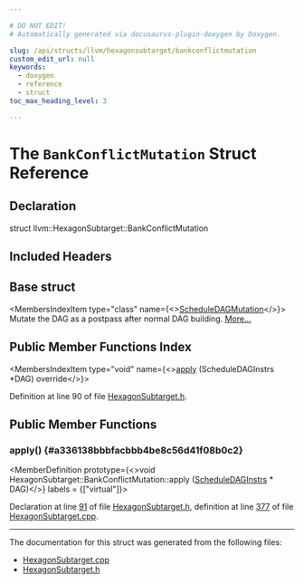 ```yaml
---

# DO NOT EDIT!
# Automatically generated via docusaurus-plugin-doxygen by Doxygen.

slug: /api/structs/llvm/hexagonsubtarget/bankconflictmutation
custom_edit_url: null
keywords:
  - doxygen
  - reference
  - struct
toc_max_heading_level: 3

---
```





# The `BankConflictMutation` Struct Reference

<DoxygenPage pluginConfig={pluginConfig}>



## Declaration

<CodeBlock>struct llvm::HexagonSubtarget::BankConflictMutation</CodeBlock>

## Included Headers

<IncludesList>
<IncludesListItem
  filePath="Target/Hexagon/HexagonSubtarget.h"
  permalink="/docs/api/files/lib/lib/target/lib/target/hexagon/hexagonsubtarget-h"
  isLocal="true" />
</IncludesList>

## Base struct

<MembersIndex>

<MembersIndexItem
  type="class"
  name={<><a href="/docs/api/classes/llvm/scheduledagmutation">ScheduleDAGMutation</a></>}>
Mutate the DAG as a postpass after normal DAG building. <a href="/docs/api/classes/llvm/scheduledagmutation/#details">More...</a>
</MembersIndexItem>

</MembersIndex>

## Public Member Functions Index

<MembersIndex>

<MembersIndexItem
  type="void"
  name={<><a href="#a336138bbbfacbbb4be8c56d41f08b0c2">apply</a> (ScheduleDAGInstrs &#42;DAG) override</>}>
</MembersIndexItem>

</MembersIndex>


Definition at line 90 of file <a href="/docs/api/files/lib/lib/target/lib/target/hexagon/hexagonsubtarget-h">HexagonSubtarget.h</a>.

<SectionDefinition>

## Public Member Functions

### apply() {#a336138bbbfacbbb4be8c56d41f08b0c2}

<MemberDefinition
  prototype={<>void HexagonSubtarget::BankConflictMutation::apply (<a href="/docs/api/classes/llvm/scheduledaginstrs">ScheduleDAGInstrs</a> &#42; DAG)</>}
  labels = {["virtual"]}>

Declaration at line <a href="/docs/api/files/lib/lib/target/lib/target/hexagon/hexagonsubtarget-h/#l00091">91</a> of file <a href="/docs/api/files/lib/lib/target/lib/target/hexagon/hexagonsubtarget-h">HexagonSubtarget.h</a>, definition at line <a href="/docs/api/files/lib/lib/target/lib/target/hexagon/hexagonsubtarget-cpp/#l00377">377</a> of file <a href="/docs/api/files/lib/lib/target/lib/target/hexagon/hexagonsubtarget-cpp">HexagonSubtarget.cpp</a>.
</MemberDefinition>

</SectionDefinition>

<hr/>

The documentation for this struct was generated from the following files:

<ul>
<li><a href="/docs/api/files/lib/lib/target/lib/target/hexagon/hexagonsubtarget-cpp">HexagonSubtarget.cpp</a></li>
<li><a href="/docs/api/files/lib/lib/target/lib/target/hexagon/hexagonsubtarget-h">HexagonSubtarget.h</a></li>
</ul>

</DoxygenPage>
